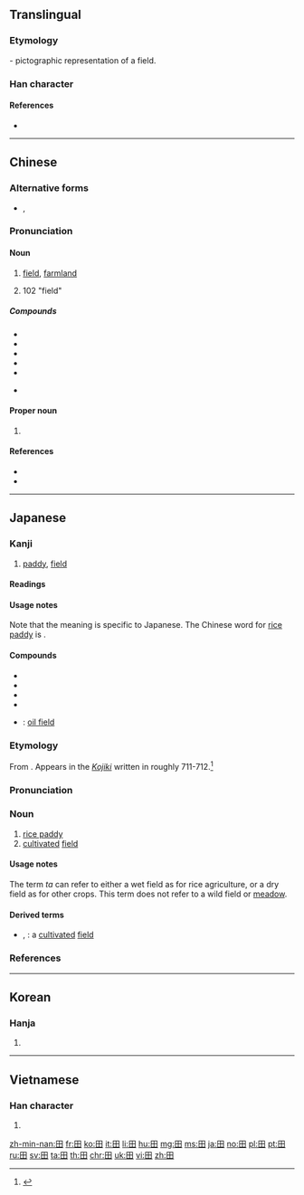 {{also|𐌎|⊞|申|甲|由}}
==Translingual==
{{stroke order|type=animate}}
{{stroke order|type=janimate}}

===Etymology===
{{Han etyl}}
{{liushu|p}} - pictographic representation of a field.

===Han character===
{{Han char|rn=102|rad=田|as=00|sn=5|canj=W|four=60400}}

====References====
* {{Han ref|kx=0756.110|dkj=21723|dj=1167.010|hdz=42524.010|uh=7530|ud=30000|bh=A5D0|bd=42448}}

----

==Chinese==
{{zh-forms}}

===Alternative forms===
* {{sense|field}} {{qualifier|Min Nan}} {{zh-l|塍|chhân}}, {{zh-l|堘|chhân}}

===Pronunciation===
{{theaji|chhân}}
{{zh-pron
|m=tián
|c=tin4
|h=pfs=thièn
|mn=tiân/chhân
|mn_note=chhân - borrowed; tiân - literary
|w=
|mc=y
|oc=y
|ma=|ma2=
|cat=n
}}

====Noun====
{{zh-noun}}

# [[field]], [[farmland]]
#: {{zh-usex|一 塊 玉米 田|a corn '''field'''}}
# {{w|Kangxi radical}} 102 "field"

=====Compounds=====
* {{zh-l|田地|farmland}}
* {{zh-l|田野|field}}
* {{zh-l|丹田|dantian}}
* {{zh-l|田園|arable land}}
* {{zh-l|田螺|paddy snail}}
* {{qualifier|Min Nan}} {{zh-l|湳田|muddy field}}

====Proper noun====
{{zh-proper noun}}

# {{surname|lang=zh}}

====References====
* {{R:cedict}}
* {{thcwdq|田}}

----

==Japanese==

===Kanji===
{{ja-kanji|grade=1|rs=田00}}

# [[paddy]], [[field]]

====Readings====
{{ja-readings
|goon=[[でん]] (den)
|kanon=[[てん]] (ten)
|kun=[[た]] (ta)
|nanori=[[だ]] (da)
}}

====Usage notes====
Note that the {{m|en|rice paddy}} meaning is specific to Japanese. The Chinese word for [[rice paddy]] is {{m|zh|水田}}.

====Compounds====
{{der-top|Compounds}}
* {{ja-r|豊田|とよた}}
* {{ja-r|成田|なりた}}
* {{ja-r|羽田|はねだ}}
* {{ja-r|半田|はんだ}}
* {{ja-r|油田|ゆでん}}: [[oil field]]
{{der-bottom}}

===Etymology===
{{ja-kanjitab|た|yomi=k}}
From {{etyl|ojp|ja|sort=た}}. Appears in the [[w:Kojiki|''Kojiki'']] written in roughly 711-712.<ref name="KDJ">{{R:Kokugo Dai Jiten}}</ref>

===Pronunciation===
{{ja-pron|yomi=k|た|acc=1|acc_ref=DJR,NHK}}

===Noun===
{{ja-noun|た}}

# [[rice paddy]]
# [[cultivated]] [[field]]

====Usage notes====
The term ''ta'' can refer to either a wet field as for rice agriculture, or a dry field as for other crops. This term does not refer to a wild field or [[meadow]].

====Derived terms====
{{der-top}}
* {{ja-r|田圃|たんぼ}}, {{ja-r|田んぼ|たんぼ}}: a [[cultivated]] [[field]]
{{der-bottom}}

===References===
<references/>

----

==Korean==

===Hanja===
{{ko-hanja|hangeul=전|eumhun=밭|rv=jeon|mr=chŏn|y=cen}}

# {{defn|lang=ko|sort=田00}}

----

==Vietnamese==

===Han character===
{{vi-hantu|[[điền]], [[ruộng]]|rs=田00}}

# {{defn|lang=vi|sort=田00}}

[[Category:CJKV radicals| ]]

[[zh-min-nan:田]]
[[fr:田]]
[[ko:田]]
[[it:田]]
[[li:田]]
[[hu:田]]
[[mg:田]]
[[ms:田]]
[[ja:田]]
[[no:田]]
[[pl:田]]
[[pt:田]]
[[ru:田]]
[[sv:田]]
[[ta:田]]
[[th:田]]
[[chr:田]]
[[uk:田]]
[[vi:田]]
[[zh:田]]